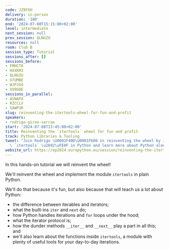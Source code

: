 ```yaml
---
code: JZ9FXH
delivery: in-person
duration: '180'
end: '2024-07-08T15:15:00+02:00'
level: intermediate
next_session: null
prev_session: QLNGZU
resources: null
room: Club B
session_type: Tutorial
sessions_after: []
sessions_before:
- FMHCT8
- HXXKM3
- QLNGZU
- U7UMBE
- WJPJG9
- X99G8E
sessions_in_parallel:
- AVNAPX
- RZCCLV
- SAWP3R
slug: reinventing-the-itertools-wheel-for-fun-and-profit
speakers:
- rodrigo-girao-serrao
start: '2024-07-08T13:45:00+02:00'
title: Reinventing the `itertools` wheel for fun and profit
track: Python Libraries & Tooling
tweet: "Join Rodrigo \U0001F40D\U0001F680 in reinventing the wheel by implementing\
  \ `itertools` \u2692\uFE0F in Python and learn more about Python along the way!"
website_url: https://ep2024.europython.eu/session/reinventing-the-itertools-wheel-for-fun-and-profit
---
```


In this hands-on tutorial we will reinvent the wheel!

We'll reinvent the wheel and implement the module `itertools` in plain Python.

We'll do that because it's fun, but also because that will teach us a lot about Python:

 - the difference between iterables and iterators;
 - what the built-ins `iter` and `next` do;
 - how Python handles iterations and `for` loops under the hood;
 - what the iterator protocol is;
 - how the dunder methods `__iter__` and `__next__` play a part in all this; and
 - we'll also learn about the functions inside `itertools`, a module with plenty of useful tools for your day-to-day iterations.
